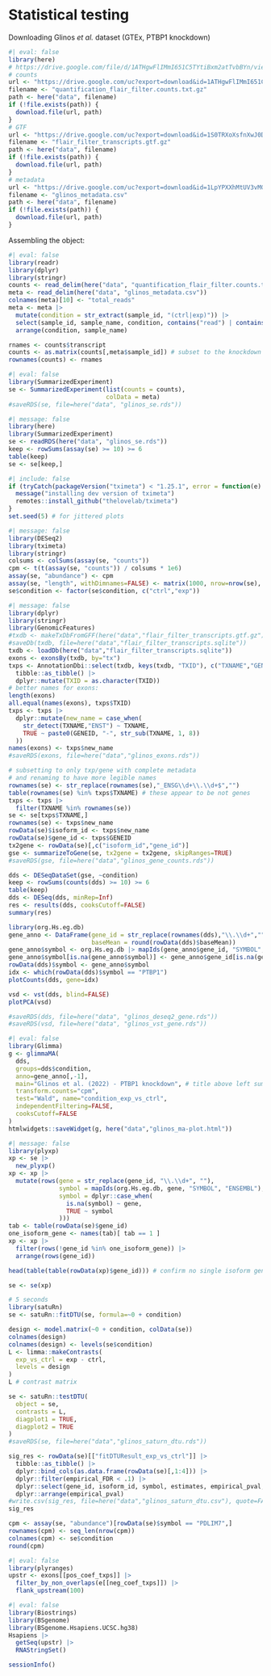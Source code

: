 # Statistical testing

Downloading Glinos *et al.* dataset (GTEx, PTBP1 knockdown)

```r
#| eval: false
library(here)
# https://drive.google.com/file/d/1ATHgwFlIMmI651C5TYtiBxm2atTvbBYn/view?usp=sharing
# counts
url <- "https://drive.google.com/uc?export=download&id=1ATHgwFlIMmI651C5TYtiBxm2atTvbBYn"
filename <- "quantification_flair_filter.counts.txt.gz"
path <- here("data", filename)
if (!file.exists(path)) {
  download.file(url, path)
}
# GTF
url <- "https://drive.google.com/uc?export=download&id=1S0TRXoXsfnXwJ0Dh5bLqVmyvFAAALFMU"
filename <- "flair_filter_transcripts.gtf.gz"
path <- here("data", filename)
if (!file.exists(path)) {
  download.file(url, path)
}
# metadata
url <- "https://drive.google.com/uc?export=download&id=1LpYPXXhMtUV3vMG7SMLV69-JxZfc59o2"
filename <- "glinos_metadata.csv"
path <- here("data", filename)
if (!file.exists(path)) {
  download.file(url, path)
}
```

Assembling the object:

```r
#| eval: false
library(readr)
library(dplyr)
library(stringr)
counts <- read_delim(here("data", "quantification_flair_filter.counts.txt.gz"))
meta <- read_delim(here("data", "glinos_metadata.csv"))
colnames(meta)[10] <- "total_reads"
meta <- meta |>
  mutate(condition = str_extract(sample_id, "(ctrl|exp)")) |>
  select(sample_id, sample_name, condition, contains("read") | contains("3_prime")) |>
  arrange(condition, sample_name)

rnames <- counts$transcript
counts <- as.matrix(counts[,meta$sample_id]) # subset to the knockdown
rownames(counts) <- rnames
```

```r
#| eval: false
library(SummarizedExperiment)
se <- SummarizedExperiment(list(counts = counts),
                           colData = meta)
#saveRDS(se, file=here("data", "glinos_se.rds"))
```

```r
#| message: false
library(here)
library(SummarizedExperiment)
se <- readRDS(here("data", "glinos_se.rds"))
keep <- rowSums(assay(se) >= 10) >= 6
table(keep)
se <- se[keep,]
```

```r
#| include: false
if (tryCatch(packageVersion("tximeta") < "1.25.1", error = function(e) TRUE)) {
  message("installing dev version of tximeta")
  remotes::install_github("thelovelab/tximeta")
}
set.seed(5) # for jittered plots
```

```r
#| message: false
library(DESeq2)
library(tximeta)
library(stringr)
colsums <- colSums(assay(se, "counts"))
cpm <- t(t(assay(se, "counts")) / colsums * 1e6)
assay(se, "abundance") <- cpm
assay(se, "length", withDimnames=FALSE) <- matrix(1000, nrow=nrow(se), ncol=ncol(se))
se$condition <- factor(se$condition, c("ctrl","exp"))
```

```r
#| message: false
library(dplyr)
library(stringr)
library(GenomicFeatures)
#txdb <- makeTxDbFromGFF(here("data","flair_filter_transcripts.gtf.gz"))
#saveDb(txdb, file=here("data","flair_filter_transcripts.sqlite"))
txdb <- loadDb(here("data","flair_filter_transcripts.sqlite"))
exons <- exonsBy(txdb, by="tx")
txps <- AnnotationDbi::select(txdb, keys(txdb, "TXID"), c("TXNAME","GENEID"), "TXID") |>
  tibble::as_tibble() |>
  dplyr::mutate(TXID = as.character(TXID))
# better names for exons:
length(exons)
all.equal(names(exons), txps$TXID)
txps <- txps |>
  dplyr::mutate(new_name = case_when(
    str_detect(TXNAME,"ENST") ~ TXNAME,
    TRUE ~ paste0(GENEID, "-", str_sub(TXNAME, 1, 8))
  ))
names(exons) <- txps$new_name
#saveRDS(exons, file=here("data","glinos_exons.rds"))
```

```r
# subsetting to only txp/gene with complete metadata
# and renaming to have more legible names
rownames(se) <- str_replace(rownames(se),"_ENSG\\d+\\.\\d+$","")
table(rownames(se) %in% txps$TXNAME) # these appear to be not genes
txps <- txps |>
  filter(TXNAME %in% rownames(se))
se <- se[txps$TXNAME,]
rownames(se) <- txps$new_name
rowData(se)$isoform_id <- txps$new_name
rowData(se)$gene_id <- txps$GENEID
tx2gene <- rowData(se)[,c("isoform_id","gene_id")]
gse <- summarizeToGene(se, tx2gene = tx2gene, skipRanges=TRUE)
#saveRDS(gse, file=here("data","glinos_gene_counts.rds"))
```

```r
dds <- DESeqDataSet(gse, ~condition)
keep <- rowSums(counts(dds) >= 10) >= 6
table(keep)
dds <- DESeq(dds, minRep=Inf)
res <- results(dds, cooksCutoff=FALSE)
summary(res)
```

```r
library(org.Hs.eg.db)
gene_anno <- DataFrame(gene_id = str_replace(rownames(dds),"\\.\\d+",""),
                       baseMean = round(rowData(dds)$baseMean))
gene_anno$symbol <- org.Hs.eg.db |> mapIds(gene_anno$gene_id, "SYMBOL", "ENSEMBL")
gene_anno$symbol[is.na(gene_anno$symbol)] <- gene_anno$gene_id[is.na(gene_anno$symbol)]
rowData(dds)$symbol <- gene_anno$symbol
idx <- which(rowData(dds)$symbol == "PTBP1")
plotCounts(dds, gene=idx)
```

```r
vsd <- vst(dds, blind=FALSE)
plotPCA(vsd)
```

```r
#saveRDS(dds, file=here("data", "glinos_deseq2_gene.rds"))
#saveRDS(vsd, file=here("data", "glinos_vst_gene.rds"))
```

```r
#| eval: false
library(Glimma)
g <- glimmaMA(
  dds,
  groups=dds$condition,
  anno=gene_anno[,-1],
  main="Glinos et al. (2022) - PTBP1 knockdown", # title above left summary plot
  transform.counts="cpm",
  test="Wald", name="condition_exp_vs_ctrl",
  independentFiltering=FALSE,
  cooksCutoff=FALSE
)
htmlwidgets::saveWidget(g, here("data","glinos_ma-plot.html"))
```

```r
#| message: false
library(plyxp)
xp <- se |>
  new_plyxp()
xp <- xp |>
  mutate(rows(gene = str_replace(gene_id, "\\.\\d+", ""),
              symbol = mapIds(org.Hs.eg.db, gene, "SYMBOL", "ENSEMBL"),
              symbol = dplyr::case_when(
                is.na(symbol) ~ gene,
                TRUE ~ symbol
              )))
tab <- table(rowData(se)$gene_id)
one_isoform_gene <- names(tab)[ tab == 1 ]
xp <- xp |>
  filter(rows(!gene_id %in% one_isoform_gene)) |>
  arrange(rows(gene_id))
```

```r
head(table(table(rowData(xp)$gene_id))) # confirm no single isoform genes
```

```r
se <- se(xp)
```

```r
# 5 seconds
library(satuRn)
se <- satuRn::fitDTU(se, formula=~0 + condition)
```

```r
design <- model.matrix(~0 + condition, colData(se))
colnames(design)
colnames(design) <- levels(se$condition)
L <- limma::makeContrasts(
  exp_vs_ctrl = exp - ctrl,
  levels = design
)
L # contrast matrix
```

```r
se <- satuRn::testDTU(
  object = se,
  contrasts = L,
  diagplot1 = TRUE,
  diagplot2 = TRUE
)
#saveRDS(se, file=here("data","glinos_saturn_dtu.rds"))
```

```r
sig_res <- rowData(se)[["fitDTUResult_exp_vs_ctrl"]] |>
  tibble::as_tibble() |>
  dplyr::bind_cols(as.data.frame(rowData(se)[,1:4])) |>
  dplyr::filter(empirical_FDR < .1) |>
  dplyr::select(gene_id, isoform_id, symbol, estimates, empirical_pval, empirical_FDR) |>
  dplyr::arrange(empirical_pval)
#write.csv(sig_res, file=here("data","glinos_saturn_dtu.csv"), quote=FALSE, row.names=FALSE)
sig_res
```

```r
cpm <- assay(se, "abundance")[rowData(se)$symbol == "PDLIM7",]
rownames(cpm) <- seq_len(nrow(cpm))
colnames(cpm) <- se$condition
round(cpm)
```

```r
#| eval: false
library(plyranges)
upstr <- exons[[pos_coef_txps]] |>
  filter_by_non_overlaps(e[[neg_coef_txps]]) |>
  flank_upstream(100)
```

```r
#| eval: false
library(Biostrings)
library(BSgenome)
library(BSgenome.Hsapiens.UCSC.hg38)
Hsapiens |>
  getSeq(upstr) |>
  RNAStringSet()
```

```r
sessionInfo()
```
